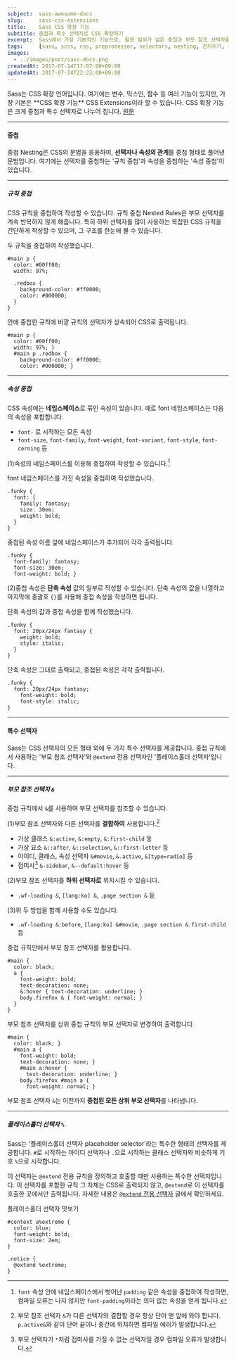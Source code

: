 ```yaml
---
subject:  sass-awesome-docs
slug:     sass-css-extensions
title:    Sass CSS 확장 기능
subtitle: 중첩과 특수 선택자로 CSS 확장하기
excerpt:  Sass에서 가장 기본적인 기능으로, 활용 범위가 넓은 중첩과 부모 참조 선택자를 설명합니다.
tags:     [sass, scss, css, preprocessor, selectors, nesting, 전처리기, 선택자, 중첩]
images:
  - ../images/post/sass-docs.png
createdAt: 2017-07-14T17:07:00+09:00
updatedAt: 2017-07-24T22:23:00+09:00
---
```


<div className="lead">
    Sass는 CSS 확장 언어입니다. 여기에는 변수, 믹스인, 함수 등 여러 기능이 있지만, 가장 기본은 **CSS 확장 기능** <SideBySide>CSS Extensions</SideBySide>이라 할 수 있습니다.
    CSS 확장 기능은 크게 중첩과 특수 선택자로 나누어 집니다.
    <a className="original-link" target="_blank" href="https://sass-lang.com/documentation/file.SASS_REFERENCE.html#CSS_Extensions">원문</a>
</div>

***

#### 중첩
중첩 <SideBySide>Nesting</SideBySide>은 CSS의 문법을 응용하여, **선택자나 속성의 관계**를 중첩 형태로 풀어낸 문법입니다.
여기에는 선택자를 중첩하는 '규칙 중첩'과 속성을 중첩하는 '속성 중첩'이 있습니다.

***

##### 규칙 중첩 
CSS 규칙을 중첩하여 작성할 수 있습니다.
규칙 중첩 <SideBySide>Nested Rules</SideBySide>은 부모 선택자를 계속 반복하지 않게 해줍니다.
특히 하위 선택자를 많이 사용하는 복잡한 CSS 규칙을 간단하게 작성할 수 있으며, 그 구조를 한눈에 볼 수 있습니다.

<p className="code-label code-label-scss">두 규칙을 중첩하여 작성했습니다.</p>

```scss{numberLines: true}
#main p {
  color: #00ff00;
  width: 97%;

  .redbox {
    background-color: #ff0000;
    color: #000000;
  }
}
```

<p className="code-label code-label-css">안에 중첩한 규칙에 바깥 규칙의 선택자가 상속되어 CSS로 출력됩니다.</p>

```css{numberLines: true}
#main p {
  color: #00ff00;
  width: 97%; }
  #main p .redbox {
    background-color: #ff0000;
    color: #000000; }
```

***

##### 속성 중첩 
CSS 속성에는 **네임스페이스**로 묶인 속성이 있습니다. 예로 font 네임스페이스는 다음의 속성을 포함합니다.
 
- `font-` 로 시작하는 모든 속성
- `font-size`, `font-family`, `font-weight`, `font-variant`, `font-style`, `font-cerning` 등 

(1)속성의 네임스페이스를 이용해 중첩하여 작성할 수 있습니다.[^namespace]

<p className="code-label code-label-scss">font 네임스페이스를 가진 속성을 중첩하여 작성했습니다.</p>

```scss{numberLines: true}
.funky {
  font: {
    family: fantasy;
    size: 30em;
    weight: bold;
  }
}
```

<p className="code-label code-label-css">중첩된 속성 이름 앞에 네임스페이스가 추가되어 각각 출력됩니다.</p>

```css{numberLines: true}
.funky {
  font-family: fantasy;
  font-size: 30em;
  font-weight: bold; }
```

(2)중첩 속성은 **단축 속성** 값의 일부로 작성할 수 있습니다. 단축 속성의 값을 나열하고 마지막에 중괄호 `{}`를 사용해 중첩 속성을 작성하면 됩니다.

<p className="code-label code-label-scss">단축 속성의 값과 중첩 속성을 함께 작성했습니다.</p>

```scss{numberLines: true}
.funky {
  font: 20px/24px fantasy {
    weight: bold;
    style: italic;
  }
}
```

<p className="code-label code-label-css">단축 속성은 그대로 출력되고, 중첩된 속성은 각각 출력됩니다.</p>

```css{numberLines: true}
.funky {
  font: 20px/24px fantasy;
    font-weight: bold;
    font-style: italic;
}
```

***

#### 특수 선택자
Sass는 CSS 선택자의 모든 형태 외에 두 가지 특수 선택자를 제공합니다. 중첩 규칙에서 사용하는 '부모 참조 선택자'와 `@extend` 전용 선택자인 '플레이스홀더 선택자'입니다.

***

##### 부모 참조 선택자 `&`
중첩 규칙에서 `&`를 사용하여 부모 선택자를 참조할 수 있습니다.

(1)부모 참조 선택자와 다른 선택자를 **결합하여** 사용합니다.[^parent]
 
- 가상 클래스 `&:active`, `&:empty`, `&:first-child` 등
- 가상 요소 `&::after`, `&::selection`, `&::first-letter` 등
- 아이디, 클래스, 속성 선택자  `&#movie`, `&.active`, `&[type=radio]` 등
- 접미사[^suffix] `&-sidebar`, `&--default:hover` 등

(2)부모 참조 선택자를 **하위 선택자로** 위치시킬 수 있습니다.

- `.wf-loading &`, `[lang:ko] &`, `.page section &` 등

(3)위 두 방법을 함께 사용할 수도 있습니다.

- `.wf-loading &:before`, `[lang:ko] &#movie`, `.page section &:first-child` 등

<p className="code-label code-label-scss">중첩 규칙안에서 부모 참조 선택자를 활용합니다.</p>

```scss{numberLines: true}
#main {
  color: black;
  a {
    font-weight: bold;
    text-decoration: none;
    &:hover { text-decoration: underline; }
    body.firefox & { font-weight: normal; }
  }
}
```

<p className="code-label code-label-css">부모 참조 선택자를 상위 중첩 규칙의 부모 선택자로 변경하여 출력합니다.</p>

```css{numberLines: true}
#main {
  color: black; }
  #main a {
    font-weight: bold;
    text-decoration: none; }
    #main a:hover {
      text-decoration: underline; }
    body.firefox #main a {
      font-weight: normal; }
```

부모 참조 선택자 `&`는 이전까지 **중첩된 모든 상위 부모 선택자**를 나타냅니다.

***

##### 플레이스홀더 선택자 `%`
Sass는 '플레이스홀더 선택자 <SideBySide>placeholder selector</SideBySide>&rsquo;라는 특수한 형태의 선택자를 제공합니다.
`#`로 시작하는 아이디 선택자나 `.`으로 시작하는 클래스 선택자와 비슷하게 기호 `%`으로 시작합니다.

이 선택자는 `@extend` 전용 규칙을 정의하고 호출할 때만 사용하는 특수한 선택자입니다.
이 선택자를 포함한 규칙 그 자체는 CSS로 출력되지 않고, `@extend`로 이 선택자를 호출한 곳에서만 출력됩니다.
자세한 내용은 [`@extend` 전용 선택자](#) 글에서 확인하세요.

<p className="code-label code-label-scss">플레이스홀더 선택자 맛보기</p>

```scss{numberLines: true}
#context a%extreme {
  color: blue;
  font-weight: bold;
  font-size: 2em;
}

.notice {
  @extend %extreme;
}
```


[^namespace]: `font` 속성 안에 네임스페이스에서 벗어난 `padding` 같은 속성을 중첩하여 작성하면, 컴파일 오류는 나지 않지만 `font-padding`이라는 의미 없는 속성을 얻게 됩니다.
[^parent]: 부모 참조 선택자 `&`가 다른 선택자와 결합할 경우 항상 단어 맨 앞에 와야 합니다. `p.active&`와 같이 단어 끝이나 중간에 위치하면 컴파일 에러가 발생합니다.
[^suffix]: 부모 선택자가 `*`처럼 접미사를 가질 수 없는 선택자일 경우 컴파일 오류가 발생합니다.
